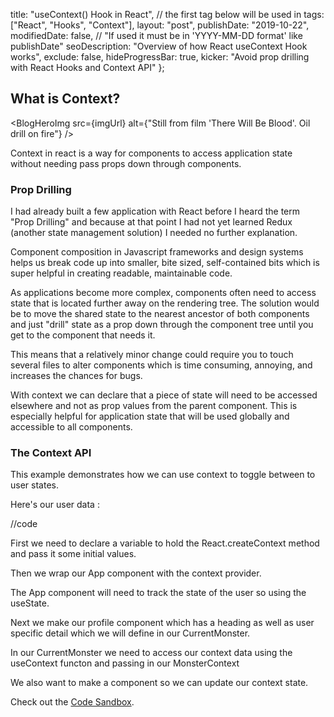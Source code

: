 
  title: "useContext() Hook in React",
  // the first tag below will be used in <meta property="article:tag" content="first-tag" />
  tags: ["React", "Hooks", "Context"],
  layout: "post",
  publishDate: "2019-10-22",
  modifiedDate: false, // "If used it must be in 'YYYY-MM-DD format' like publishDate"
  seoDescription: "Overview of how React useContext Hook works",
  exclude: false,
  hideProgressBar: true,
  kicker: "Avoid prop drilling with React Hooks and Context API"
};

<BlogMeta data={props} />

## What is Context?

<BlogHeroImg
  src={imgUrl}
  alt={"Still from film 'There Will Be Blood'. Oil drill on fire"}
/>

Context in react is a way for components to access application state without needing pass props down through components.

### Prop Drilling

I had already built a few application with React before I heard the term "Prop Drilling" and because at that point I had not yet learned Redux (another state management solution) I needed no further explanation.

Component composition in Javascript frameworks and design systems helps us break code up into smaller, bite sized, self-contained bits which is super helpful in creating readable, maintainable code.

As applications become more complex, components often need to access state that is located further away on the rendering tree. The solution would be to move the shared state to the nearest ancestor of both components and just "drill" state as a prop down through the component tree until you get to the component that needs it.

This means that a relatively minor change could require you to touch several files to alter components which is time consuming, annoying, and increases the chances for bugs.

With context we can declare that a piece of state will need to be accessed elsewhere and not as prop values from the parent component. This is especially helpful for application state that will be used globally and accessible to all components.

### The Context API

This example demonstrates how we can use context to toggle between to user states.

Here's our user data :

//code

First we need to declare a variable to hold the React.createContext method and pass it some initial values.

Then we wrap our App component with the context provider.

The App component will need to track the state of the user so using the useState.

Next we make our profile component which has a heading as well as user specific detail which we will define in our CurrentMonster.

In our CurrentMonster we need to access our context data using the useContext functon and passing in our MonsterContext

We also want to make a component so we can update our context state.

Check out the [Code Sandbox](https://codesandbox.io/s/usecontext-example-hs0sh).
